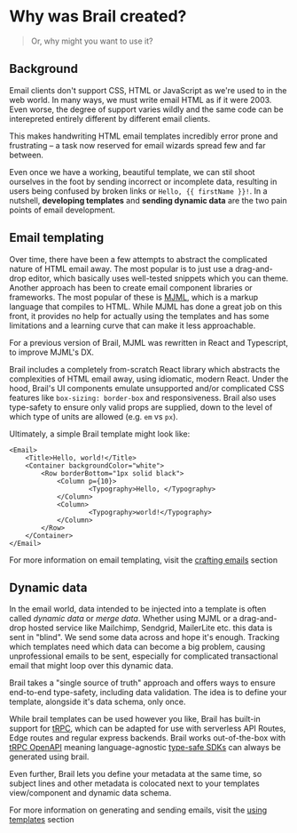 
# Why was Brail created?
> Or, why might you want to use it?

## Background

Email clients don't support CSS, HTML or JavaScript as we're used to in the web world. In many ways, we must write email HTML as if it were 2003. Even worse, the degree of support varies wildly and the same code can be interepreted entirely different by different email clients.

This makes handwriting HTML email templates incredibly error prone and frustrating – a task now reserved for email wizards spread few and far between.

Even once we have a working, beautiful template, we can stil shoot ourselves in the foot by sending incorrect or incomplete data, resulting in users being confused by broken links or `Hello, {{ firstName }}!`. In a nutshell, **developing templates** and **sending dynamic data** are the two pain points of email development.

## Email templating

Over time, there have been a few attempts to abstract the complicated nature of HTML email away. The most popular is to just use a drag-and-drop editor, which basically uses well-tested snippets which you can theme. Another approach has been to create email component libraries or frameworks. The most popular of these is [MJML](https://mjml.io/), which is a markup language that compiles to HTML. While MJML has done a great job on this front, it provides no help for actually using the templates and has some limitations and a learning curve that can make it less approachable.

<Callout type="info">
For a previous version of Brail, MJML was rewritten in React and Typescript, to improve MJML's DX.
</Callout>

Brail includes a completely from-scratch React library which abstracts the complexities of HTML email away, using idiomatic, modern React. Under the hood, Brail's UI components emulate unsupported and/or complicated CSS features like `box-sizing: border-box` and responsiveness. Brail also uses type-safety to ensure only valid props are supplied, down to the level of which type of units are allowed (e.g. `em` vs `px`).

Ultimately, a simple Brail template might look like: 

```tsx
<Email>
	<Title>Hello, world!</Title>
	<Container backgroundColor="white">
		<Row borderBottom="1px solid black">
			<Column p={10}> 
					<Typography>Hello, </Typography>
			</Column>
			<Column>
					<Typography>world!</Typography>
			</Column>
		</Row>
	</Container>
</Email>
```

For more information on email templating, visit the [crafting emails](/docs/crafting) section

## Dynamic data

In the email world, data intended to be injected into a template is often called _dynamic data_ or _merge data_. Whether using MJML or a drag-and-drop hosted service like Mailchimp, Sendgrid, MailerLite etc. this data is sent in "blind". We send some data across and hope it's enough. Tracking which templates need which data can become a big problem, causing unprofessional emails to be sent, especially for complicated transactional email that might loop over this dynamic data.

Brail takes a "single source of truth" approach and offers ways to ensure end-to-end type-safety, including data validation. The idea is to define your template, alongside it's data schema, only once. 

While brail templates can be used however you like, Brail has built-in support for [tRPC](https://trpc.io/), which can be adapted for use with serverless API Routes, Edge routes and regular express backends. Brail works out-of-the-box with [tRPC OpenAPI](https://github.com/jlalmes/trpc-openapi) meaning language-agnostic [type-safe SDKs](/docs/recipes/openapi) can always be generated using brail.

Even further, Brail lets you define your metadata at the same time, so subject lines and other metadata is colocated next to your templates view/component and dynamic data schema.

For more information on generating and sending emails, visit the [using templates](/docs/using) section